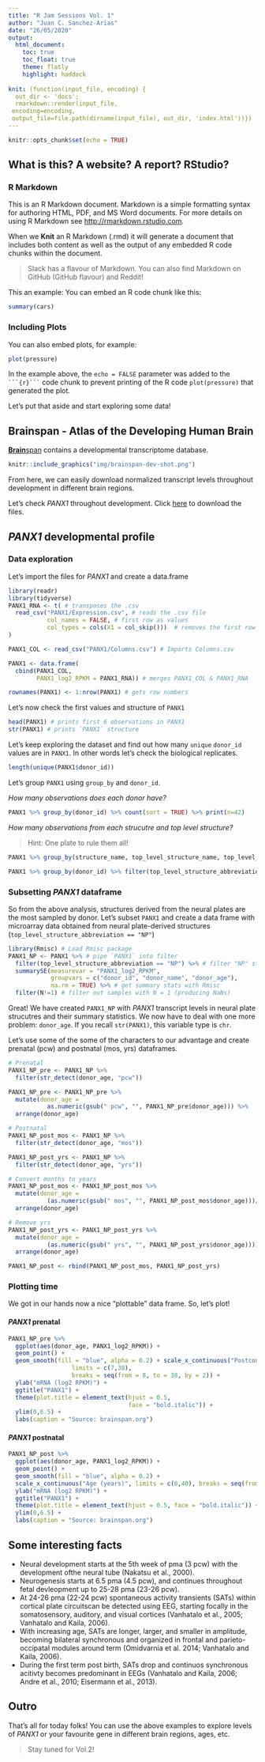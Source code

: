 ```yaml
---
title: "R Jam Sessions Vol. 1"
author: "Juan C. Sanchez-Arias"
date: "26/05/2020"
output: 
  html_document:
    toc: true
    toc_float: true
    theme: flatly
    highlight: haddock
  
knit: (function(input_file, encoding) {
  out_dir <- 'docs';
  rmarkdown::render(input_file,
 encoding=encoding,
 output_file=file.path(dirname(input_file), out_dir, 'index.html'))})
---
```


```r
knitr::opts_chunk$set(echo = TRUE)
```

## What is this? A website? A report? RStudio? {.tabset}

### R Markdown 

This is an R Markdown document. Markdown is a simple formatting syntax for authoring HTML, PDF, and MS Word documents. For more details on using R Markdown see <http://rmarkdown.rstudio.com>.

When we **Knit** an R Markdown (.rmd) it will generate a document that includes both content as well as the output of any embedded R code chunks within the document.

> Slack has a flavour of Markdown. You can also find Markdown on GitHub (GitHub flavour) and Reddit!

This an example: You can embed an R code chunk like this:

```r
summary(cars)
```

### Including Plots

You can also embed plots, for example:

```r
plot(pressure)
```

In the example above, the `echo = FALSE` parameter was added to the ` ```{r}``` ` code chunk to prevent printing of the R code `plot(pressure)` that generated the plot.

Let's put that aside and start exploring some data!

## **Brain**span - Atlas of the Developing Human Brain

[**Brain**span](http://www.brainspan.org/static/home) contains a developmental transcriptome database.

```r
knitr::include_graphics("img/brainspan-dev-shot.png")
```
From here, we can easily download normalized transcript levels throughout development in different brain regions.

Let's check *PANX1* throughout development. Click [here](https://github.com/juansamdphd/rjam/tree/master/PANX1) to download the files.

## *PANX1* developmental profile

### Data exploration

Let's import the files for *PANX1* and create a data.frame

```r
library(readr)
library(tidyverse)
PANX1_RNA <- t( # transposes the .csv
  read_csv("PANX1/Expression.csv", # reads the .csv file
           col_names = FALSE, # first row as values 
           col_types = cols(X1 = col_skip()))  # removes the first row
)

PANX1_COL <- read_csv("PANX1/Columns.csv") # Imports Columns.csv

PANX1 <- data.frame(
  cbind(PANX1_COL, 
        PANX1_log2_RPKM = PANX1_RNA)) # merges PANX1_COL & PANX1_RNA 

rownames(PANX1) <- 1:nrow(PANX1) # gets row numbers
```
Let's now check the first values and structure of `PANX1`
```r
head(PANX1) # prints first 6 observations in PANX1
str(PANX1) # prints `PANX1` structure
```

Let's keep exploring the dataset and find out how many `unique` `donor_id` values are in `PANX1`. In other words let's check the biological replicates.

```r
length(unique(PANX1$donor_id))
```

Let's group `PANX1` using `group_by` and `donor_id`. 

*How many observations does each donor have?*

```r
PANX1 %>% group_by(donor_id) %>% count(sort = TRUE) %>% print(n=42)
```
*How many observations from each strucutre and top level structure?*

> Hint: One plate to rule them all!

```r
PANX1 %>% group_by(structure_name, top_level_structure_name, top_level_structure_abbreviation) %>% count(sort = TRUE) %>% print(n = 26)

PANX1 %>% group_by(donor_id) %>% filter(top_level_structure_abbreviation == "NP") %>% count(sort = TRUE) %>% print(n=42)
```

### Subsetting *PANX1* dataframe

So from the above analysis, structures derived from the neural plates are the most sampled by donor. Let's subset `PANX1` and create a data frame with microarray data obtained from neural plate-derived structures (`top_level_structure_abbreviation == "NP"`)

```r
library(Rmisc) # Load Rmisc package
PANX1_NP <- PANX1 %>% # pipe `PANX1` into filter
  filter(top_level_structure_abbreviation == "NP") %>% # filter "NP" structures
  summarySE(measurevar = "PANX1_log2_RPKM", 
            groupvars = c("donor_id", "donor_name", "donor_age"),
            na.rm = TRUE) %>% # get summary stats with Rmisc
  filter(N!=1) # filter out samples with N = 1 (producing NaNs)
```

Great! We have created `PANX1_NP` with *PANX1* transcript levels in neural plate strucutres and their summary statistics. We now have to deal with one more problem: `donor_age`. If you recall `str(PANX1)`, this variable type is `chr`. 

Let's use some of the some of the characters to our advantage and create prenatal (pcw) and postnatal (mos, yrs) dataframes.

```r
# Prenatal
PANX1_NP_pre <- PANX1_NP %>% 
  filter(str_detect(donor_age, "pcw"))

PANX1_NP_pre <- PANX1_NP_pre %>% 
  mutate(donor_age = 
           as.numeric(gsub(" pcw", "", PANX1_NP_pre$donor_age))) %>%
  arrange(donor_age)

# Postnatal
PANX1_NP_post_mos <- PANX1_NP %>% 
  filter(str_detect(donor_age, "mos"))

PANX1_NP_post_yrs <- PANX1_NP %>% 
  filter(str_detect(donor_age, "yrs"))

# Convert months to years
PANX1_NP_post_mos <- PANX1_NP_post_mos %>% 
  mutate(donor_age = 
           (as.numeric(gsub(" mos", "", PANX1_NP_post_mos$donor_age)))/12) %>%
  arrange(donor_age)

# Remove yrs
PANX1_NP_post_yrs <- PANX1_NP_post_yrs %>% 
  mutate(donor_age = 
           (as.numeric(gsub(" yrs", "", PANX1_NP_post_yrs$donor_age)))) %>%
  arrange(donor_age)

PANX1_NP_post <- rbind(PANX1_NP_post_mos, PANX1_NP_post_yrs)
```

### Plotting time {.tabset}

We got in our hands now a nice "plottable" data frame. So, let's plot!

#### *PANX1* prenatal

```r
PANX1_NP_pre %>% 
  ggplot(aes(donor_age, PANX1_log2_RPKM)) + 
  geom_point() + 
  geom_smooth(fill = "blue", alpha = 0.2) + scale_x_continuous("Postconception weeks (pcw)", 
                  limits = c(7,38), 
                  breaks = seq(from = 8, to = 38, by = 2)) + 
  ylab("mRNA (log2 RPKM)") + 
  ggtitle("PANX1") + 
  theme(plot.title = element_text(hjust = 0.5, 
                                  face = "bold.italic")) + 
  ylim(0,6.5) + 
  labs(caption = "Source: brainspan.org")
```

#### *PANX1* postnatal
```r
PANX1_NP_post %>% 
  ggplot(aes(donor_age, PANX1_log2_RPKM)) + 
  geom_point() + 
  geom_smooth(fill = "blue", alpha = 0.2) + 
  scale_x_continuous("Age (years)", limits = c(0,40), breaks = seq(from = 0, to = 40, by = 4)) + 
  ylab("mRNA (log2 RPKM)") + 
  ggtitle("PANX1") + 
  theme(plot.title = element_text(hjust = 0.5, face = "bold.italic")) + 
  ylim(0,6.5) +
  labs(caption = "Source: brainspan.org")
```

## Some interesting facts
- Neural development starts at the 5th week of pma (3 pcw) with the development ofthe neural tube (Nakatsu et al., 2000).
- Neurogenesis starts at 6.5 pma (4.5 pcw), and continues throughout fetal devleopment up to 25-28 pma (23-26 pcw).
- At 24-26 pma (22-24 pcw) spontaneous activity transients (SATs) within cortical plate circuitscan be detected using EEG, starting focally in the somatosensory, auditory, and visual cortices (Vanhatalo et al., 2005; Vanhatalo and Kaila, 2006).
- With increasing age, SATs are longer, larger, and smaller in amplitude, becoming bilateral synchronous and organized in frontal and parieto-occipatal modules around term (Omidvarnia et al. 2014; Vanhatalo and Kaila, 2006).
- During the first term post birth, SATs drop and continuos synchronous acitivty becomes predominant in EEGs (Vanhatalo and Kaila, 2006; Andre et al., 2010; Eisermann et al., 2013).

## Outro
That's all for today folks! You can use the above examples to explore levels of *PANX1* or your favourite gene in different brain regions, ages, etc. 

> Stay tuned for Vol.2!